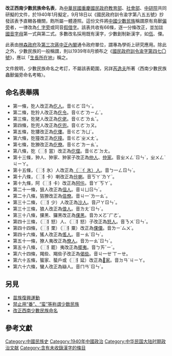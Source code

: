{{CJK-New-Char}}
{{未收錄漢字}}

{{Infobox Document
|document_name = 改正西南少數民族命名表
|image         = 
|image_width   = 
|image_caption = 
|date_created  = 
|date_effective= 1940年9月18日
|date_ratified = 
|location_of_document = [[國史館|國史館]]
|writer  = [[中央研究院|中央研究院]]
|signers = [[重慶國民政府|重慶國民政府]]
|purpose = 改正專供學術研究應用之<br />西南少數民族命名
}}
'''改正西南少數民族命名表'''，為[[中華民國|中華民國]][[重慶國民政府|重慶國民政府]][[中華民國教育部|教育部]]、[[社會部|社會部]]、[[中研院|中研院]]共同研擬的文件，於1940年1月擬定{{R|:1|p=438}}，9月18日以《國民政府訓令渝字第八五五號》抄發該表予直轄各機關，飭所屬一體遵照。{{R|:3|p=438}}{{R|:2|p=39}}這份文件將[[中國少數民族|中國少數民族]]稱謂原有鳥獸[[偏旁|偏旁]]者，一律改為[[亻|亻字旁]]或同音[[假借字|假借字]]。{{R|:0}}該表共收有66條，逐一分條改正，{{R|:0|p=13}}並加註[[國音字母|國音字母]]第一式與第二式。{{R|:0|p=14}}多數改名採用既有漢字，少數創制新漢字，如[[佤族|佤]]、僳。{{R|:0|p=14}}

此表由[[林森|林森政府]]及[[第三次蔣中正內閣|第三次蔣中正內閣]]通令政府單位，謂專為學術上研究應用{{R|:0|p=11}}。除此之外，少數民族的一般稱謂，則以1939年8月頒布之《[[國民政府訓令渝字第四七〇號|國民政府訓令渝字第四七〇號]]》，應以「[[棲息地|生長所在地]]」稱之。{{R|:0|p=11,32}}

文件敘明，少數民族命名之考訂，不屬該表範圍，另詳[[芮逸夫|芮逸夫]]所著〈西南少數民族蟲獸偏旁命名考略〉。{{R|:0|p=13}}
==命名表舉隅==
*第一條，犵人改正為[[仡人|仡人]]。音ㄍㄜ˙ㄖㄣˊ。{{R|:0|p=14}}
*第二條，犵狑人改正為[[仡令|仡令]]。音ㄍㄜ˙ㄌㄧㄥˊ。{{R|:0|p=14}}
*第三條，犵狫人改正為[[仡佬|仡佬]]。音ㄍㄜ˙ㄌㄠˇ。{{R|:0|p=14、15}}
*第四條，犵兜人改正為[[⿰亻革家人|仡兜]]。音ㄍㄜ˙ㄉㄡ。{{R|:0|p=15}}
*第五條，犵㺏改正為[[仡僂|仡僂]]。音ㄍㄜ˙ㄌㄩˊ。{{R|:0|p=15}}
*第六條，犵獞改正為[[仡撞|仡撞]]。音ㄍㄜ˙ㄓㄨㄤˋ。{{R|:0|p=15}}
*第七條，犵獠改正為[[仡僚|仡僚]]。音ㄍㄜ˙ㄌㄧㄠˊ。{{R|:0|p=15}}
*第八條，犵（⿰犭當）改正為[[仡儅|仡儅]]。音ㄍㄜ˙ㄉㄤ。{{R|:0|p=15、16}}
*第十三條，狆人、狆家、狆家子改正為[[布依族|仲人]]、[[布依族|仲家]]。音ㄓㄨㄥˋㄖㄣˊ，ㄓㄨㄥˋㄐㄧㄚ。{{R|:0|p=16}}
*第十五條，（⿰犭氷）人改正為[[（⿰亻氷）人|（⿰亻氷）人]]。音ㄅ一ㄥㄖㄣˊ。{{R|:0|p=17}}
*第十八條，（⿰犭卡）喇改正為[[佧喇|佧喇]]。音ㄎㄚˋㄌㄚˋ。{{R|:0|p=18}}
*第十九條，阿（⿰犭卡）改正為[[哈尼族|阿佧]]。音ㄚˋㄎㄚˋ。{{R|:0|p=18}}
*第二十一條，狙人改正為[[伹人|伹人]]。音ㄐㄩㄖㄣˊ。{{R|:0|p=18}}
*第二十八條，狤獠改正為[[仡佬族|佶僚]]。音ㄐ一ˊㄌ一ㄠˊ。{{R|:0|p=19}}
*第三十二條，（⿰犭少）人改正為[[沙人|沙人]]。音ㄕㄚㄖㄣˊ。{{R|:0|p=20}}
*第三十三條，狼人改正為[[俍人|俍人]]。音ㄌㄤˊㄖㄣˊ。{{R|:0|p=20}}
*第三十八條，猓黑、玀黑改正為[[拉祜族|倮黑]]。音ㄌㄨㄛˇㄏㄜ˙。{{R|:0|p=21}}
*第四十三條，（⿰犭怒）人、（⿰犭怒）子改正為[[怒族|怒人]]。音ㄋㄨˋㄖㄣˊ。{{R|:0|p=22}}
*第四十四條，（⿰犭栗）（⿰犭粟）改正為[[傈僳|傈僳]]。音ㄌㄧ˙ㄙㄨ˙。{{R|:0|p=22}}
*第四十六條，猺人改正為[[瑤族|傜人]]。音ㄧㄠˊㄖㄣˊ。{{R|:0|p=23}}
*第五十一條，獠人夷改正為[[僚人|僚人]]。音ㄌ一ㄠˊㄖㄣˊ。{{R|:0|p=24}}
*第五十八條，（⿰犭罷）夷改正為[[擺夷|擺夷]]。音ㄅㄞˇㄧˊ。{{R|:0|p=26}}
*第六十四條，羯些、羯些子改正為[[景頗族|偈些]]。音ㄐ一ㄝ˙ㄒㄧㄝ。{{R|:0|p=27}}
*第六十五條，蜑家、蜑戶或（⿰犭延）改正為[[疍家|𣇇家]]。音ㄉㄢˋㄐㄧㄚ。{{R|:0|p=27}}
*第六十六條，蠻人改正為䜌人。音ㄇㄢˊㄖㄣˊ。{{R|:0|p=27}}

==另見==
*[[苗族復興運動|苗族復興運動]]
*[[禁止用“番”、“蛮”等称谓少数民族|禁止用“番”、“蛮”等称谓少数民族]]
*[[改正西南少數民族命名|改正西南少數民族命名]]

==參考文獻==
{{reflist|refs=
<ref name=":0">{{cite|author=行政院|title=〈禁止對邊疆同胞用足以妨害民族團結之名詞及改正西南少數民族命名表〉，數位典藏號：014-011300-0078|date=1942|publisher=國史館藏|url=https://ahonline.drnh.gov.tw/index.php?act=Display/image/103824907ALKrQ#0fJ}}</ref>

<ref name=":1">{{cite book|author=黃興濤|title=《重塑中華：近代中國「中華民族」觀念研究》|date=2017-07-10|publisher=三聯書店(香港)|url=https://books.google.com.tw/books?id=oZtaDwAAQBAJ|isbn=9620438205|oclc=1020859716|access-date=2020-10-12|archive-date=2020-07-20|archive-url=https://web.archive.org/web/20200720105247/https://books.google.com.tw/books?id=oZtaDwAAQBAJ|dead-url=no}}</ref>

<ref name=":2">{{cite journal|author=杨思机|title=〈民国时期改正西南地区虫兽偏旁族类命名详论〉|journal=《民族研究》|url=http://www.shehui.pku.edu.cn/upload/editor/file/20180829/20180829125955_4522.pdf|date=2014|volume=6|access-date=2020-10-12|archive-date=2020-10-12|archive-url=https://web.archive.org/web/20201012032318/http://www.shehui.pku.edu.cn/upload/editor/file/20180829/20180829125955_4522.pdf|dead-url=no}}</ref>

<ref name=":3">{{cite|author=國民政府|title=國民政府公報 卷號29:渝:294〈抄發專為學術上研究應用之西南少數民族命名表令仰遵照並飭屬遵照由〉|date=1940-09-18|publisher=國家圖書館政府公報資訊網|url=https://twinfo.ncl.edu.tw/tiqry/hypage.cgi?HYPAGE=search/merge_pdf.hpg&dtd_id=12&type=g&sysid=E1117142&jid=79001163&vol=29092100&page=%E9%A0%8113|accessdate=2021-12-19|archive-date=2020-10-17|archive-url=https://web.archive.org/web/20201017020413/https://twinfo.ncl.edu.tw/tiqry/hypage.cgi?HYPAGE=search%2Fmerge_pdf.hpg&dtd_id=12&type=g&sysid=E1117142&jid=79001163&vol=29092100&page=%E9%A0%8113|dead-url=no}}</ref>

}}

[[Category:中國民族史|Category:中國民族史]]
[[Category:1940年中國政治|Category:1940年中國政治]]
[[Category:中华民国大陆时期政治文献|Category:中华民国大陆时期政治文献]]
[[Category:含有未收錄漢字的條目|Category:含有未收錄漢字的條目]]